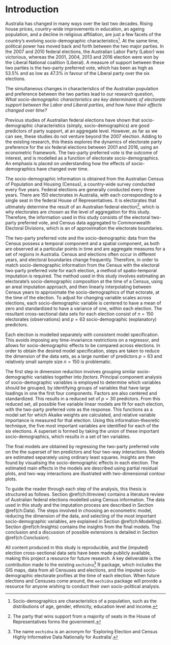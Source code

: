 # Introduction {#ch:intro}

Australia has changed in many ways over the last two decades. Rising house prices, country-wide improvements in education, an ageing population, and a decline in religious affiliation, are just a few facets of the country's evolving socio-demographic characteristics[^1]. At the same time, political power has moved back and forth between the two major parties. In the 2007 and 2010 federal elections, the Australian Labor Party (Labor) was victorious, whereas the 2001, 2004, 2013 and 2016 election were won by the Liberal National coalition (Liberal). A measure of support between these two parties is the two-party preferred vote, which has been as high as 53.5% and as low as 47.3% in favour of the Liberal party over the six elections.

The simultaneous changes in characteristics of the Australian population and preference between the two parties lead to our research question, *What socio-demographic characteristics are key determinants of electorate support between the Labor and Liberal parties, and how have their effects changed over time?*

Previous studies of Australian federal elections have shown that socio-demographic characteristics (simply, socio-demographics) are good predictors of party support, at an aggregate level. However, as far as we can see, these studies do not venture beyond the 2007 election. Adding to the existing research, this thesis explores the dynamics of electorate party preference for the six federal elections between 2001 and 2016, using an econometric framework. The two-party preferred vote is the outcome of interest, and is modelled as a function of electorate socio-demographics. An emphasis is placed on understanding how the effects of socio-demographics have changed over time.

The socio-demographic information is obtained from the Australian Census of Population and Housing (Census), a country-wide survey conducted every five years. Federal elections are generally conducted every three years. There are 150 electorates in Australia, with each corresponding to a single seat in the federal House of Representatives. It is electorates that ultimately determine the result of an Australian federal election[^2], which is why electorates are chosen as the level of aggregation for this study. Therefore, the information used in this study consists of the electoral two-party preferred vote, and Census data aggregated to Commonwealth Electoral Divisions, which is an of approximation the electorate boundaries.

The two-party preferred vote and the socio-demographic data from the Census possess a temporal component and a spatial component, as both are observed at a particular points in time and are aggregate measures for a set of regions in Australia. Census and elections often occur in different years, and electoral boundaries change frequently. Therefore, in order to match socio-demographic information from the Census with the electoral two-party preferred vote for each election, a method of spatio-temporal imputation is required. The method used in this study involves estimating an electorate's socio-demographic composition at the time of a Census, using an areal imputation approach, and then linearly interpolating between Census years to approximate the socio-demographics of that ectorate, at the time of the election. To adjust for changing variable scales across elections, each socio-demographic variable is centered to have a mean of zero and standardized to have a variance of one, within each election. The resultant cross-sectional data sets for each election consist of $n=150$ electorates (observations) and $p=63$ socio-demographic (explanatory) predictors.

Each election is modelled separately with consistent model specification. This avoids imposing any time-invariance restrictions on a regressor, and allows for socio-demographic effects to be compared across elections. In order to obtain the desired model specification, steps are taken to reduce the dimension of the data sets, as a large number of predictors $p=63$ and relatively small sample size $n=150$ is problematic. 

The first step in dimension reduction involves grouping similar socio-demographic variables together into *factors*. Principal component analysis of socio-demographic variables is employed to determine which variables should be grouped, by identifying groups of variables that have large loadings in one the first four components. Factors are also centered and standardized. This results in a reduced set of $p=30$ predictors. From this reduced set, all possible five variable linear models are fit for each election, with the two-party preferred vote as the response. This functions as a model set for which Akaike weights are calculated, and relative variable importance is measured for that election. Using this information-theoretic technique, the five most important variables are identified for each of the six elections. A superset is formed by taking the union of these important socio-demographics, which results in a set of ten variables.

The final models are obtained by regressing the two-party preferred vote on the the superset of ten predictors and four two-way interactions. Models are estimated separately using ordinary least squares. Insights are then found by visualising the socio-demographic effects in each election. The estimated main effects in the models are described using partial residual plots, and two-way interactions are illustrated with two-dimensional contour plots.

To guide the reader through each step of the analysis, this thesis is structured as follows. Section \@ref(ch:litreview) contains a literature review of Australian federal elections modelled using Census information. The data used in this study and the imputation process are described in Section \@ref(ch:Data). The steps involved in choosing an econometric model, reducing the dimension of the data, and selecting of the most important socio-demographic variables, are explained in Section \@ref(ch:Modelling). Section \@ref(ch:Insights) contains the insights from the final models. The conclusion and a discussion of possible extensions is detailed in Section \@ref(ch:Conclusion).

All content produced in this study is reproducible, and the (imputed) election cross-sectional data sets have been made publicly available, making this project a resource for future research. A key deliverable is the contribution made to the existing `eechidna`[^3] R package, which includes the GIS maps, data from all Censuses and elections, and the imputed socio-demographic electorate profiles at the time of each election. When future elections and Censuses come around, the `eechidna` package will provide a resource for anyone wishing to conduct their own socio-political analysis. 

[^1]: Socio-demographics are characteristics of a population, such as the distributions of age, gender, ethnicity, education level and income. 
[^2]: The party that wins support from a majority of seats in the House of Representatives forms the government.
[^3]: The name `eechidna` is an acronym for 'Exploring Election and Census Highly Informative Data Nationally for Australia'.

